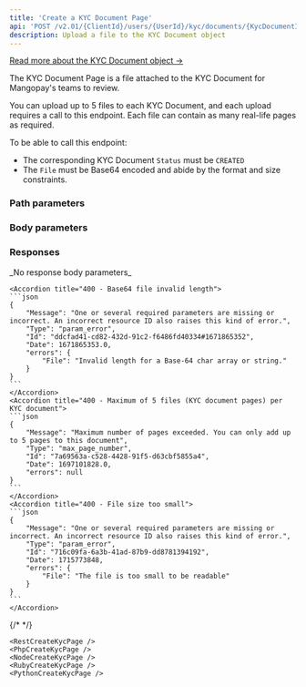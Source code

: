```yaml
---
title: 'Create a KYC Document Page'  
api: 'POST /v2.01/{ClientId}/users/{UserId}/kyc/documents/{KycDocumentId}/pages'
description: Upload a file to the KYC Document object
---
```




[Read more about the KYC Document object →](/api-reference/kyc-documents/kyc-document-object)

The KYC Document Page is a file attached to the KYC Document for Mangopay's teams to review.

You can upload up to 5 files to each KYC Document, and each upload requires a call to this endpoint. Each file can contain as many real-life pages as required.

To be able to call this endpoint:  
- The corresponding KYC Document `Status` must be `CREATED`  
- The `File` must be Base64 encoded and abide by the format and size constraints.  

### Path parameters  

<UserId />  

<KycDocumentId />  

### Body parameters  

<File />  

### Responses  

<AccordionGroup>

<Accordion title="204 - No content (upload successful)">
_No response body parameters_
</Accordion>

</AccordionGroup>  
<AccordionGroup>  

    <Accordion title="400 - Base64 file invalid length">
    ```json
    {
        "Message": "One or several required parameters are missing or incorrect. An incorrect resource ID also raises this kind of error.",
        "Type": "param_error",
        "Id": "ddcfad41-cd82-432d-91c2-f6486fd40334#1671865352",
        "Date": 1671865353.0,
        "errors": {
            "File": "Invalid length for a Base-64 char array or string."
        }
    }  
    ```  
    </Accordion>
    <Accordion title="400 - Maximum of 5 files (KYC document pages) per KYC document">
    ```json 
    {
        "Message": "Maximum number of pages exceeded. You can only add up to 5 pages to this document",
        "Type": "max_page_number",
        "Id": "7a69563a-c528-4428-91f5-d63cbf5855a4",
        "Date": 1697101828.0,
        "errors": null
    }  
    ```
    </Accordion>
    <Accordion title="400 - File size too small">
    ```json 
    {
        "Message": "One or several required parameters are missing or incorrect. An incorrect resource ID also raises this kind of error.",
        "Type": "param_error",
        "Id": "716c09fa-6a3b-41ad-87b9-dd8781394192",
        "Date": 1715773848,
        "errors": {
            "File": "The file is too small to be readable"
        }
    }
    ```
    </Accordion>

</AccordionGroup>  

{/* <ResponseExample></ResponseExample>   */}

<RequestExample>  
  
    <RestCreateKycPage />
    <PhpCreateKycPage />
    <NodeCreateKycPage />
    <RubyCreateKycPage />
    <PythonCreateKycPage />

</RequestExample>